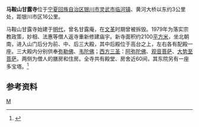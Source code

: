 '''马鞍山甘露寺'''位于[[宁夏回族自治区|宁夏回族自治区]][[银川市|银川市]][[灵武市|灵武市]][[临河镇_(灵武市)|临河镇]]、黄河大桥以东约3公里处，距银川市区16公里。

马鞍山甘露寺始建于[[明代|明代]]，曾名甘露庵，在[[文革|文革]]时期曾被拆毁。1979年为落实宗教政策，妙相、法惠等僧人返寺重新修建庙宇。新寺面积约2100[[平方米|平方米]]，坐北朝南，进入山门后分为前、中、后三大殿，其中后殿位于高台之上，左右各有配殿一座。三大殿内分别供奉[[弥勒佛|弥勒佛]]、[[韦陀佛|韦陀佛]]；[[西方三圣|西方三圣]]：[[阿弥陀佛|阿弥陀佛]]、[[观音菩萨|观音菩萨]]、[[大势至菩萨|大势至菩萨]]。两侧为僧人的膳房和住房。全寺共有殿堂、房舍近60间，其东院另有一座多宝塔。<ref>{{cite book|author=李萌 徐庄 |title=《宁夏·银川风物志》 |year=2002年 |publisher=云南人民出版社 |location=昆明市 |isbn=7-222-03337-8 }}</ref>

==参考资料==
{{reflist}}
[[category:宁夏寺庙|M]]